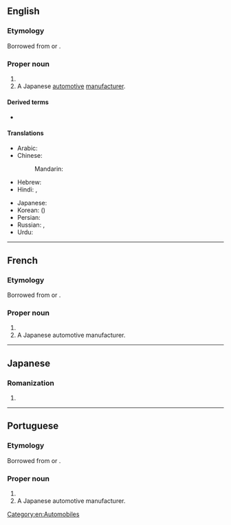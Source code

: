 {{also|suzuki}}

==English==

===Etymology===
Borrowed from {{bor|en|ja|鈴木|tr=Suzuki}} or {{bor|en|ja|スズキ|tr=Suzuki}}.

===Proper noun===
{{wikipedia|Suzuki (disambiguation)}}
{{en-proper noun|Suzukis}}

# {{surname|en|A=The second most common Japanese|from=Japanese}}
# A Japanese [[automotive]] [[manufacturer]].

====Derived terms====
* {{l|en|Suzuki reaction}}

====Translations====
{{trans-top|a Japanese surname}}
* Arabic: {{t|ar|سُوزُوكِي|tr=suzūkī}}
* Chinese:
*: Mandarin: {{t+|cmn|鈴木|tr=Língmù|sc=Hani}}
* Hebrew: {{t|he|סוזוקי|tr=Suzuki}}
* Hindi: {{t|hi|सुजुकी|tr=sujukī}}, {{t|hi|सुज़ुकी|tr=suzukī}}
{{trans-mid}}
* Japanese: {{t+|ja|鈴木|tr=すずき, Suzuki}}
* Korean: {{t|ko|스즈키|tr=Seujeuki}} ({{t+|ko|鈴木|sc=Hani}})
* Persian: {{t|fa|سوزوکی|tr=suzuki}}
* Russian: {{t|ru|Судзу́ки|m|f}} {{qualifier|standard transliteration}}, {{t|ru|Сузу́ки|m|f}} {{qualifier|common transliteration}}
* Urdu: {{t|ur|سوزوکی|tr=suzukī}}
{{trans-bottom}}

[[Category:en:Automobiles]]

----

==French==

===Etymology===
Borrowed from {{bor|fr|ja|鈴木|tr=Suzuki}} or {{bor|fr|ja|スズキ|tr=Suzuki}}.

===Proper noun===
{{fr-proper noun}}

# {{surname|fr|from=Japanese}}
# A Japanese automotive manufacturer.

----

==Japanese==

===Romanization===
{{ja-romaji}}

# {{ja-romanization of|すずき}}

----

==Portuguese==

===Etymology===
Borrowed from {{bor|pt|ja|鈴木|tr=Suzuki}} or {{bor|pt|ja|スズキ|tr=Suzuki}}.

===Proper noun===
{{pt-proper noun|m|g2=f}}

# {{surname|pt|from=Japanese}}
# A Japanese automotive manufacturer.